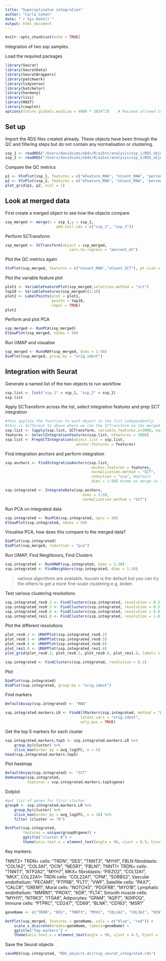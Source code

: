 ```yaml
---
title: "Supersplinatus integration"
author: "Carla Cohen"
date: "`r Sys.Date()`"
output: html_document
---
```


```r
knitr::opts_chunk$set(echo = TRUE)
```

Integration of two ssp samples.

Load the required packages

```r
library(Seurat)
library(SeuratData)
library(SeuratWrappers)
library(patchwork)
library(tidyverse)
library(batchelor)
library(harmony)
library(lisi)
library(MAST)
library(cowplot)
options(future.globals.maxSize = 4000 * 1024^2)    # Maximum allowed total size (in bytes) of global variables identified
```

## Set up

Import the RDS files created already. 
These objects have been through the QC and filtering steps but do not contain any normalisation or clustering. 

```r
ssp_1 <- readRDS("/Users/davidsims/obds/R/aibst/analysis/ssp_1/RDS_objects.dir/ssp-1_after_qc.rds")
ssp_2 <- readRDS("/Users/davidsims/obds/R/aibst/analysis/ssp_2/RDS_objects.dir/ssp-2_after_qc.rds")
```

Compare the QC metrics


```r
p1 <- VlnPlot(ssp_1, features = c("nFeature_RNA", "nCount_RNA", "percent_mt"))
p2 <- VlnPlot(ssp_2, features = c("nFeature_RNA", "nCount_RNA", "percent_mt"))
plot_grid(p1, p2, ncol = 1)
```

## Look at merged data

First create a merged object to see how the objects compare

```r
ssp_merged <- merge(x = ssp_1,y = ssp_2,
                       add.cell.ids = c("ssp_1", "ssp_2"))
```

Perform SCTransform

```r
ssp_merged <- SCTransform(object = ssp_merged,
                             vars.to.regress = "percent_mt")
```

Plot the QC metrics again

```r
VlnPlot(ssp_merged, features = c("nCount_RNA","nCount_SCT"), pt.size = 0, same.y.lims = T, group.by = "orig.ident")
```

Plot the variable feature plot

```r
plot1 <- VariableFeaturePlot(ssp_merged,selection.method = "sct")
top10 <- VariableFeatures(ssp_merged)[1:10]
plot2 <- LabelPoints(plot = plot1, 
                     points = top10, 
                     repel = TRUE)
plot2
```

Perform and plot PCA

```r
ssp_merged <- RunPCA(ssp_merged)
ElbowPlot(ssp_merged, ndims = 50)
```

Run UMAP and visualise

```r
ssp_merged <- RunUMAP(ssp_merged, dims = 1:50)
DimPlot(ssp_merged, group.by = "orig.ident")
```

## Integration with Seurat

Generate a named list of the two objects to run workflow

```r
ssp.list <- list("ssp_1" = ssp_1, "ssp_2" = ssp_2)
ssp.list
```

Apply SCTransform across the list, select integration features and prep SCT integration
```r

#this applies the function to each object in the list independently. 
#this is different to above where we ran the SCTransform on the merged data, so it was performed on all the data at once.
ssp.list <- lapply(ssp.list, SCTransform, variable.features.n=3000, vars.to.regress = "percent_mt") 
features <- SelectIntegrationFeatures(ssp.list, nfeatures = 3000)
ssp.list <- PrepSCTIntegration(object.list = ssp.list, 
                                anchor.features = features)

```

Find integration anchors and perform integration

```r
ssp.anchors <- FindIntegrationAnchors(ssp.list,
                                       anchor.features = features,
                                       normalization.method = "SCT",
                                       reduction = "cca", #default
                                       dims = 1:50) #same as merge so that we can compare outputs

ssp.integrated <- IntegrateData(ssp.anchors,
                                   dims = 1:50,
                                   normalization.method = "SCT")
```
Run PCA on integrated data

```r
ssp.integrated <- RunPCA(ssp.integrated, npcs = 50)
ElbowPlot(ssp.integrated, ndims = 50)
```

Visualise PCA, how does this compare to the merged data?

```r
DimPlot(ssp.integrated)
DimPlot(ssp_merged, reduction = "pca")
```


Run UMAP, Find Neighbours, Find Clusters
```r
ssp.integrated <- RunUMAP(ssp.integrated, dims = 1:30)
ssp.integrated <- FindNeighbors(ssp.integrated, dims = 1:30)
```
> various algorithms are available, louvain is the default but you can try the others to get a more fine-scale clustering e.g. leiden

Test various clustering resolutions

```r
ssp.integrated_res0.2 <- FindClusters(ssp.integrated, resolution = 0.2)
ssp.integrated_res0.5 <- FindClusters(ssp.integrated, resolution = 0.5)
ssp.integrated_res0.8 <- FindClusters(ssp.integrated, resolution = 0.8)
ssp.integrated_res1.0 <- FindClusters(ssp.integrated, resolution = 1.0)
```
Plot the different resolutions

```r
plot_res0.2 <- UMAPPlot(ssp.integrated_res0.2)
plot_res0.5 <- UMAPPlot(ssp.integrated_res0.5)
plot_res0.8 <- UMAPPlot(ssp.integrated_res0.8)
plot_res1.0 <- UMAPPlot(ssp.integrated_res1.0)
plot_grid(plot_res0.2, plot_res0.5, plot_res0.8, plot_res1.0, labels = c("0.2", "0.5", "0.8", "1.0"))
```

```r
ssp.integrated <- FindClusters(ssp.integrated, resolution = 0.2)
```


Plot
```r
DimPlot(ssp.integrated)
DimPlot(ssp.integrated, group.by = "orig.ident")
```

Find markers

```r
DefaultAssay(ssp.integrated) <- "RNA"

ssp.integrated.markers.LR <- FindAllMarkers(ssp.integrated, method = "LR", 
                                  latent.vars = "orig.ident", 
                                  only.pos = TRUE)
```

Get the top 5 markers for each cluster

```r
ssp.integrated.markers.top5 <- ssp.integrated.markers.LR %>% 
    group_by(cluster) %>% 
    slice_max(order_by = avg_log2FC, n = 5)
head(ssp.integrated.markers.top5)
```

Plot heatmap

```r
DefaultAssay(ssp.integrated) <- "SCT"
DoHeatmap(ssp.integrated,
          features = ssp.integrated.markers.top5$gene)
```
Dotplot

```r
#get list of genes for first cluster
group0 <- ssp.integrated.markers.LR %>% 
    group_by(cluster) %>% 
    slice_max(order_by = avg_log2FC, n = 10) %>% 
    filter (cluster == "0")

DotPlot(ssp.integrated,
        features = unique(group0$gene)) +
        ggtitle("cluster 0") + 
        theme(axis.text.x = element_text(angle = 90, vjust = 0.5, hjust = 1))
```

Key markers:

TNNT2+ TRDN+ cells: "TRDN", "DES", "TNNT3", "MYH1", 
FBLN fibroblasts: "COL1A2", "COL3A1", "DCN", "NEGR1", "FBLN1", 
TNNT1+ TRDN+ cells: "TNNT1", "ATP2A2", "MYH7", 
MKX+ fibroblasts: "PIEZO2", "COL12A1", "MKX", 
COL22A1+ TRDN cells: "COL22A1", "CPM", "SORBS2", 
Vascular endothelium: "PECAM1", "PTPRB", "FLT1", "VWF", 
Satellite cells: "PAX7", "CALCR", "GREM1", 
Mural cells: "NOTCH3", "PDGFRB", "MYO1B", 
Lymphatic endothelium: "MMRN1", "PROX1", "KDR", "FLT4", 
Smooth muscle cells: "MYH11", "NTRK3", "ITGA8", 
Adipocytes: "GPAM", "AQP7", "ADIPOQ", 
Immune cells: "PTPRC", "CD247", "CD69", "BLNK", "CD163", "MSR1"


```r
geneName <- c("TRDN", "DES", "TNNT3", "MYH1", "COL1A2", "COL3A1", "DCN", "NEGR1", "FBLN1", "TNNT1", "ATP2A2", "MYH7", "PIEZO2", "COL12A1", "MKX", "COL22A1", "CPM", "SORBS2", "PECAM1", "PTPRB", "FLT1", "VWF", "PAX7", "CALCR", "GREM1", "NOTCH3", "PDGFRB", "MYO1B", "MMRN1", "PROX1", "KDR", "FLT4", "MYH11", "NTRK3", "ITGA8", "GPAM", "AQP7", "ADIPOQ", "PTPRC", "CD247", "CD69", "BLNK", "CD163", "MSR1")

DotPlot(ssp_merged, features = geneName, cols = c("blue", "red")) + 
    scale_x_discrete(breaks=geneName, labels=geneName) + 
    ggtitle("Top markers") + 
    theme(axis.text.x = element_text(angle = 90, vjust = 0.5, hjust = 1))
```

Save the Seurat objects

```r
saveRDS(ssp.integrated, "RDS_objects.dir/ssp_seurat_integrated.rds")
```

